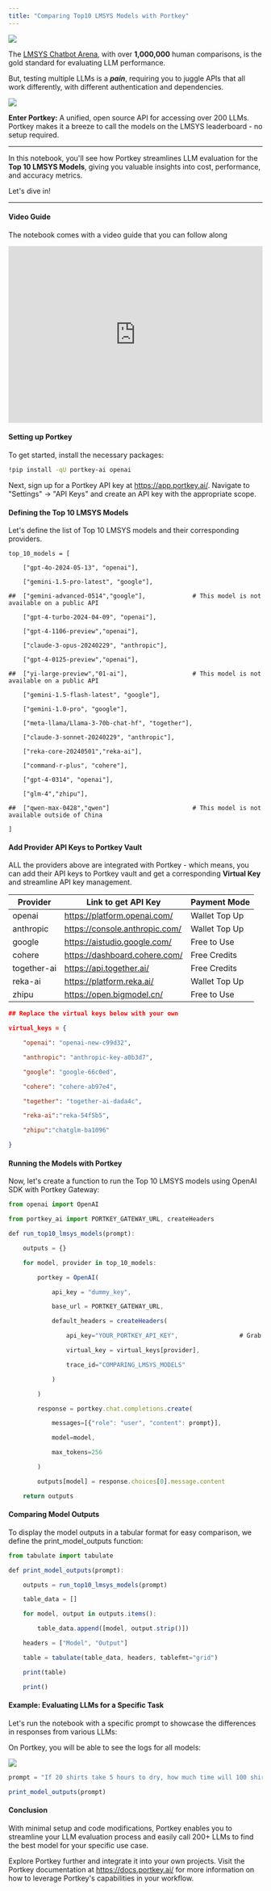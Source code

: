 ```yaml
---
title: "Comparing Top10 LMSYS Models with Portkey"
---
```


[![](/images/guides/colab-badge.svg)](https://colab.research.google.com/drive/1mBr22Ov8xN6Piy6M38Tr5wOYjpmT%5FIoH#scrollTo=pNpHQn6FlCL1)

The [LMSYS Chatbot Arena](https://chat.lmsys.org/?leaderboard), with over **1,000,000** human comparisons, is the gold standard for evaluating LLM performance.

But, testing multiple LLMs is a _**pain**_, requiring you to juggle APIs that all work differently, with different authentication and dependencies.

<Frame>
    <img src="/images/guides/use-case-4.avif"/>
</Frame>

**Enter Portkey:** A unified, open source API for accessing over 200 LLMs. Portkey makes it a breeze to call the models on the LMSYS leaderboard - no setup required.

---

In this notebook, you'll see how Portkey streamlines LLM evaluation for the **Top 10 LMSYS Models**, giving you valuable insights into cost, performance, and accuracy metrics.

Let's dive in!

---

#### Video Guide

The notebook comes with a video guide that you can follow along

<iframe width="100%" height="350" src="https://www.youtube.com/embed/A1ZJV1ML2qI?si=e93-f-b1N-GzGLcO" title="YouTube video player" frameborder="0" allow="accelerometer; autoplay; clipboard-write; encrypted-media; gyroscope; picture-in-picture; web-share" referrerpolicy="strict-origin-when-cross-origin" allowfullscreen></iframe>

#### Setting up Portkey

To get started, install the necessary packages:

```sh
!pip install -qU portkey-ai openai
```

Next, sign up for a Portkey API key at https://app.portkey.ai/. Navigate to "Settings" -> "API Keys" and create an API key with the appropriate scope.

#### Defining the Top 10 LMSYS Models

Let's define the list of Top 10 LMSYS models and their corresponding providers.



```JS
top_10_models = [

    ["gpt-4o-2024-05-13", "openai"],

    ["gemini-1.5-pro-latest", "google"],

##  ["gemini-advanced-0514","google"],             # This model is not available on a public API

    ["gpt-4-turbo-2024-04-09", "openai"],

    ["gpt-4-1106-preview","openai"],

    ["claude-3-opus-20240229", "anthropic"],

    ["gpt-4-0125-preview","openai"],

##  ["yi-large-preview","01-ai"],                  # This model is not available on a public API

    ["gemini-1.5-flash-latest", "google"],

    ["gemini-1.0-pro", "google"],

    ["meta-llama/Llama-3-70b-chat-hf", "together"],

    ["claude-3-sonnet-20240229", "anthropic"],

    ["reka-core-20240501","reka-ai"],

    ["command-r-plus", "cohere"],

    ["gpt-4-0314", "openai"],

    ["glm-4","zhipu"],

##  ["qwen-max-0428","qwen"]                       # This model is not available outside of China

]
```

#### Add Provider API Keys to Portkey Vault

ALL the providers above are integrated with Portkey - which means, you can add their API keys to Portkey vault and get a corresponding **Virtual Key** and streamline API key management.

| Provider    | Link to get API Key            | Payment Mode    |
| ----------- | ------------------------------ | --------------- |
| openai      | https://platform.openai.com/   | Wallet Top Up   |
| anthropic   | https://console.anthropic.com/ | Wallet Top Up   |
| google      | https://aistudio.google.com/   | <Icon icon="sack-dollar" /> Free to Use  |
| cohere      | https://dashboard.cohere.com/  | <Icon icon="sack-dollar" /> Free Credits |
| together-ai | https://api.together.ai/       | <Icon icon="sack-dollar" /> Free Credits |
| reka-ai     | https://platform.reka.ai/      | Wallet Top Up   |
| zhipu       | https://open.bigmodel.cn/      | <Icon icon="sack-dollar" /> Free to Use  |



```JSON
## Replace the virtual keys below with your own

virtual_keys = {

    "openai": "openai-new-c99d32",

    "anthropic": "anthropic-key-a0b3d7",

    "google": "google-66c0ed",

    "cohere": "cohere-ab97e4",

    "together": "together-ai-dada4c",

    "reka-ai":"reka-54f5b5",

    "zhipu":"chatglm-ba1096"

}
```

#### Running the Models with Portkey

Now, let's create a function to run the Top 10 LMSYS models using OpenAI SDK with Portkey Gateway:



```js
from openai import OpenAI

from portkey_ai import PORTKEY_GATEWAY_URL, createHeaders

def run_top10_lmsys_models(prompt):

    outputs = {}

    for model, provider in top_10_models:

        portkey = OpenAI(

            api_key = "dummy_key",

            base_url = PORTKEY_GATEWAY_URL,

            default_headers = createHeaders(

                api_key="YOUR_PORTKEY_API_KEY",                 # Grab from https://app.portkey.ai/

                virtual_key = virtual_keys[provider],

                trace_id="COMPARING_LMSYS_MODELS"

            )

        )

        response = portkey.chat.completions.create(

            messages=[{"role": "user", "content": prompt}],

            model=model,

            max_tokens=256

        )

        outputs[model] = response.choices[0].message.content

    return outputs
```

#### Comparing Model Outputs

To display the model outputs in a tabular format for easy comparison, we define the print\_model\_outputs function:



```js
from tabulate import tabulate

def print_model_outputs(prompt):

    outputs = run_top10_lmsys_models(prompt)

    table_data = []

    for model, output in outputs.items():

        table_data.append([model, output.strip()])

    headers = ["Model", "Output"]

    table = tabulate(table_data, headers, tablefmt="grid")

    print(table)

    print()
```

#### Example: Evaluating LLMs for a Specific Task

Let's run the notebook with a specific prompt to showcase the differences in responses from various LLMs:

On Portkey, you will be able to see the logs for all models:
<Frame>
    <img src="/images/guides/use-case-5.webp" />
</Frame>



```js
prompt = "If 20 shirts take 5 hours to dry, how much time will 100 shirts take to dry?"

print_model_outputs(prompt)
```

#### Conclusion

With minimal setup and code modifications, Portkey enables you to streamline your LLM evaluation process and easily call 200+ LLMs to find the best model for your specific use case.

Explore Portkey further and integrate it into your own projects. Visit the Portkey documentation at https://docs.portkey.ai/ for more information on how to leverage Portkey's capabilities in your workflow.
